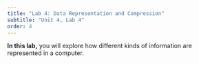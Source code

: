 ```yaml
---
title: "Lab 4: Data Representation and Compression"
subtitle: "Unit 4, Lab 4"
order: 4
---
```


::: learn 
**In this lab,** you will explore how different kinds of information are represented in a computer.

:::
